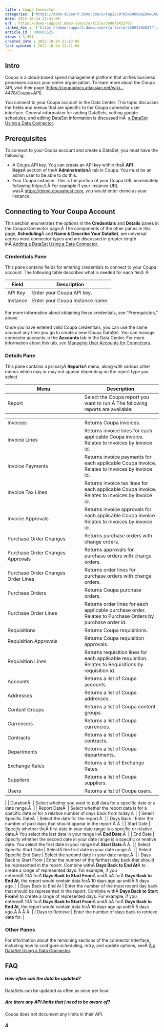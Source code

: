 ```yaml
---
title : Coupa Connector
categories: ['https://domo-support.domo.com/s/topic/0TO5w000000ZamwGAC']
date: 2022-10-24 22:41:00
url : https://domo-support.domo.com/s/article/360043432793
linked_kbs :  ['https://domo-support.domo.com/s/article/360042926274', 'https://domo-support.domo.com/s/knowledge-base', 'https://domo-support.domo.com/s/article/360042925494', 'https://domo-support.domo.com/s/article/360043429953', 'https://domo-support.domo.com/s/article/360042926054', 'https://domo-support.domo.com/s/article/360043432793', 'https://domo-support.domo.com/s/article/360043429933', 'https://domo-support.domo.com/s/article/360043429693', 'https://domo-support.domo.com/s/topic/0TO5w000000ZamwGAC', 'https://domo-support.domo.com/s/article/360043429913']
article_id : 000003625
views : 3,991
created_date : 2022-10-24 21:13:00
last updated : 2022-10-24 22:41:00
---
```




Intro
-----


Coupa is a cloud-based spend management platform that unifies business processes across your entire organization. To learn more about the Coupa API, visit their page ([https://coupadocs.atlassian.net/wiki...4478/Coupa+API](https://coupadocs.atlassian.net/wiki/spaces/integrate/pages/524478/Coupa+API "https://coupadocs.atlassian.net/wiki/spaces/integrate/pages/524478/Coupa+API")).


You connect to your Coupa account in the Data Center. This topic discusses the fields and menus that are specific to the Coupa connector user interface. General information for adding DataSets, setting update schedules, and editing DataSet information is discussed inÂ  [a DataSet Using a Data Connector](..\adding_a_dataset_using_a_connector\index.html "Adding a DataSet Using a Data Connector").


Prerequisites
-------------


To connect to your Coupa account and create a DataSet, you must have the following:



* A Coupa API key. You can create an API key within theÂ **API Keys**Â section of theÂ **Adminstration**Â tab in Coupa. You must be an admin user to be able to do this.
* Your Coupa instance. This is the portion of your Coupa URL immediately following https://.Â For example if your instance URL wasÂ [https://domo.coupahost.com](https://domo.coupahost.com "https://domo.coupahost.com"), you would enter domo as your instance.


Connecting to Your Coupa Account
--------------------------------


This section enumerates the options in the **Credentials** and **Details** panes in the Coupa Connector page.Â The components of the other panes in this page, **Scheduling**Â and **Name & Describe Your DataSet**, are universal across most connector types and are discussed in greater length inÂ [Adding a DataSet Using a Data Connector](..\adding_a_dataset_using_a_connector\index.html "Adding a DataSet Using a Data Connector").


### Credentials Pane


This pane contains fields for entering credentials to connect to your Coupa account. The following table describes what is needed for each field: Â 




| Field | Description |
| --- | --- |
| API Key | Enter your Coupa API key. |
| Instance | Enter your Coupa instance name. |


For more information about obtaining these credentials, see "Prerequisites," above.


Once you have entered valid Coupa credentials, you can use the same account any time you go to create a new Coupa DataSet. You can manage connector accounts in the **Accounts** tab in the Data Center. For more information about this tab, see [Managing User Accounts for Connectors](..\managing_user_accounts_for_connectors\index.html "Managing User Accounts for Connectors").


### Details Pane


This pane contains a primaryÂ **Reports**Â menu, along with various other menus which may or may not appear depending on the report type you select.




| Menu | Description |
| --- | --- |
| Report | Select the Coupa report you want to run.Â The following reports are available:

|  |  |
| --- | --- |
| Invoices | Returns Coupa invoices. |
| Invoice Lines | Returns invoice lines for each applicable Coupa invoice. Relates to Invoices by invoice id. |
| Invoice Payments | Returns invoice payments for each applicable Coupa invoice. Relates to Invoices by invoice id. |
| Invoice Tax Lines | Returns invoice tax lines for each applicable Coupa invoice. Relates to Invoices by invoice id. |
| Invoice Approvals | Returns invoice approvals for each applicable Coupa invoice. Relates to Invoices by invoice id. |
| Purchase Order Changes | Returns purchase orders with change orders. |
| Purchase Order Changes Approvals | Returns approvals for purchase orders with change orders. |
| Purchase Order Changes Order Lines | Returns order lines for purchase orders with change orders. |
| Purchase Orders | Returns Coupa purchase orders. |
| Purchase Order Lines | Returns order lines for each applicable purchase order. Relates to Purchase Orders by purchase order id. |
| Requisitions | Returns Coupa requisitions. |
| Requisition Approvals | Returns Coupa requisition approvals. |
| Requisition Lines | Returns requisition lines for each applicable requisition. Relates to Requisitions by requisition id. |
| Accounts | Returns a list of Coupa accounts. |
| Addresses | Returns a list of Coupa addresses. |
| Content Groups | Returns a list of Coupa content groups. |
| Currencies | Returns a list of Coupa currencies. |
| Contracts | Returns a list of Coupa contracts. |
| Departments | Returns a list of Coupa departments. |
| Exchange Rates | Returns a list of Exchange Rates. |
| Suppliers | Returns a list of Coupa suppliers. |
| Users | Returns a list of Coupa users. |

 |
| DurationÂ  | Select whether you want to pull data for a specific date or a date range.Â  |
| Report DateÂ  | Select whether the report data is for a specific date or for a relative number of days back from today.Â  |
| Select Specific DateÂ  | Select the date for the report.Â  |
| Days Back | Enter the number of past days that should appear in the report.Â Â  |
| Start Date | Specify whether theÂ first date in your date range is a specific or relative date.Â You select the last date in your range inÂ **End Date**.Â  |
| End Date | Specify whether the second date in your date range is a specific or relative date. You select the first date in your range inÂ **Start Date**.Â Â  |
| Select Specific Start Date | SelectÂ the first date in your date range.Â  |
| Select Specific End Date | Select the second date in your date range.Â  |
| Days Back to Start From | Enter the number of the farthest day back that should be represented in the report. Combine withÂ **Days Back to End At**Â to create a range of represented days.
For example, if you enteredÂ 10Â forÂ **Days Back to Start From**Â andÂ 5Â forÂ **Days Back to End At**, the report would contain data forÂ 10 days ago up untilÂ 5 days ago. |
| Days Back to End At | Enter the number of the most recent day back that should be represented in the report. Combine withÂ **Days Back to Start From**Â to create a range of represented days.
For example, if you enteredÂ 10Â forÂ **Days Back to Start From**Â andÂ 5Â forÂ **Days Back to End At**, the report would contain data forÂ 10 days ago up untilÂ 5 days ago.Â Â Â Â  |
| Days to Retrieve | Enter the number of days back to retrieve data for. |


### Other Panes


For information about the remaining sections of the connector interface, including how to configure scheduling, retry, and update options, seeÂ [Â a DataSet Using a Data Connector](..\adding_a_dataset_using_a_connector\index.html "Adding a DataSet Using a Data Connector").


FAQ
---


##### How often can the data be updated?


DataSets can be updated as often as once per hour.


##### Are there any API limits that I need to be aware of?


Coupa does not document any limits in their API.


##### Â